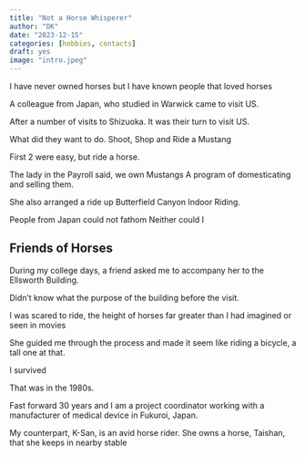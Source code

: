 ```yaml
---
title: "Not a Horse Whisperer"
author: "DK"
date: "2023-12-15"
categories: [hobbies, contacts]
draft: yes
image: "intro.jpeg"
---
```


I have never owned horses but I have known people that loved horses

A colleague from Japan, who studied in Warwick came to visit US.

After a number of visits to Shizuoka. It was their turn to visit US.

What did they want to do. Shoot, Shop and Ride a Mustang

First 2 were easy, but ride a horse.

The lady in the Payroll said, we own Mustangs A program of domesticating and selling them.

She also arranged a ride up Butterfield Canyon Indoor Riding.

People from Japan could not fathom Neither could I

## Friends of Horses

During my college days, a friend asked me to accompany her to the Ellsworth Building.

Didn't know what the purpose of the building before the visit.

I was scared to ride, the height of horses far greater than I had imagined or seen in movies

She guided me through the process and made it seem like riding a bicycle, a tall one at that.

I survived

That was in the 1980s.

Fast forward 30 years and I am a project coordinator working with a manufacturer of medical device in Fukuroi, Japan.

My counterpart, K-San, is an avid horse rider. She owns a horse, Taishan, that she keeps in nearby stable
